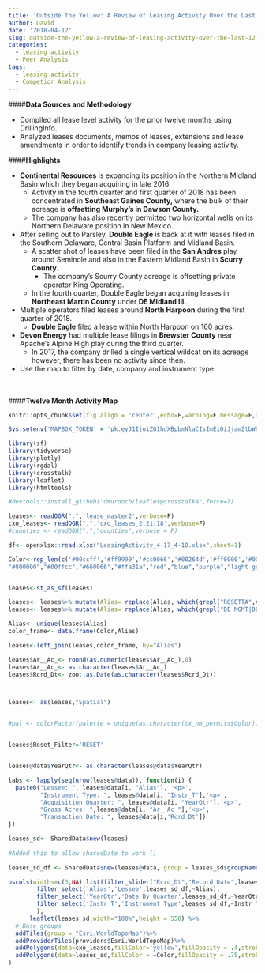 ```yaml
---
title: 'Outside The Yellow: A Review of Leasing Activity Over the Last 12 Months'
author: David
date: '2018-04-12'
slug: outside-the-yellow-a-review-of-leasing-activity-over-the-last-12-months
categories:
  - leasing activity
  - Peer Analysis
tags:
  - leasing activity
  - Competior Analysis
---
```



####**Data Sources and Methodology**

* Compiled all lease level activity for the prior twelve months using DrillingInfo.
* Analyzed leases documents, memos of leases, extensions and lease amendments in order to identify trends in company leasing activity.
 

####**Highlights**

* **Continental Resources** is expanding its position in the Northern Midland Basin which they began acquiring in late 2016.
    + Activity in the fourth quarter and first quarter of 2018 has been concentrated in **Southeast Gaines County,** where the bulk of their acreage is **offsetting Murphy's in Dawson County.**
    + The company has also recently permitted two horizontal wells on its Northern Delaware position in New Mexico.
* After selling out to Parsley, **Double Eagle** is back at it with leases filed in the Southern Delaware, Central Basin Platform and Midland Basin.
    + A scatter shot of leases have been filed in the **San Andres** play around Seminole and also in the Eastern Midland Basin in **Scurry County.**
        + The company's Scurry County acreage is offsetting private operator King Operating.
    + In the fourth quarter, Double Eagle began acquiring leases in **Northeast Martin County** under **DE Midland III.**
* Multiple operators filed leases around **North Harpoon** during the first quarter of 2018.
    + **Double Eagle** filed a lease within North Harpoon on 160 acres.
* **Devon Energy** had multiple lease filings in **Brewster County** near Apache's Alpine High play during the third quarter.
    + In 2017, the company drilled a single vertical wildcat on its acreage however, there has been no activity since then. 
* Use the map to filter by date, company and instrument type.    
<br>
<br>

####**Twelve Month Activity Map**
```r
knitr::opts_chunk$set(fig.align = 'center',echo=F,warning=F,message=F,asis=F)
```



```r
Sys.setenv('MAPBOX_TOKEN' = 'pk.eyJ1IjoiZG1hdXBpbmNlaCIsImEiOiJjamZtbWhqdHMwdTQzMzNvZGdpc2x4bzlxIn0.eIDdIjeaDK-x7Q8uZgdJGg')
```



```r
library(sf)
library(tidyverse)
library(plotly)
library(rgdal)
library(crosstalk)
library(leaflet)
library(htmltools)

#devtools::install_github("dmurdoch/leaflet@crosstalk4",force=T)

```

```r
leases<- readOGR(".",'lease_master2',verbose=F)
cxo_leases<- readOGR(".",'cxo_leases_2.21.18',verbose=F)
#counties <- readOGR(".","counties",verbose = F)
```


```r
df<- openxlsx::read.xlsx("LeasingActivity_4-17_4-18.xlsx",sheet=1)
```


```r
Color<-rep_len(c('#00ccff','#ff9999','#cc0066','#00264d','#ff0000','#003300',"#e60000",'#99ffff',"#cc9966",'#ff9966','#0d0d0d',"#cc33ff",'#ff5500',"#ccffee","#ff9900","#0000e6",'#660066','#33ffd6','#0099ff','#a6a6a6','#0000ff','#ff00ff','#ff0066','#ffd699','#ffffb3'," dark blue",'#66ff99','#a64dff',"maroon",'#000066',"#e65c00",'#339966',"#0099cc",
"#800000","#00ffcc","#660066","#ffa31a","red","blue","purple","light green","dark blue","#ccffcc","#3333cc","#b35900","black","#bf4040","#666699","#ad33ff","#ffb3cc","green","purple","#ffb833"),length.out=766)


leases<-st_as_sf(leases)

leases<- leases%>% mutate(Alias= replace(Alias, which(grepl("ROSETTA",Alias)),"NOBLE"),Alias)
leases<- leases%>% mutate(Alias= replace(Alias, which(grepl("DE MGMT|DE MIDLAND III",Alias)),"DOUBLE EAGLE"),Alias)

Alias<- unique(leases$Alias)
color_frame<- data.frame(Color,Alias)

leases<-left_join(leases,color_frame, by="Alias")

leases$Ar__Ac_<- round(as.numeric(leases$Ar__Ac_),0)
leases$Ar__Ac_<- as.character(leases$Ar__Ac_)
leases$Rcrd_Dt<- zoo::as.Date(as.character(leases$Rcrd_Dt))



leases<- as(leases,"Spatial")


#pal <- colorFactor(palette = unique(as.character(tx_nm_permits$Color)),domain=tx_nm_permits$Top20,levels=tx_nm_permi#ts$Top20,ordered=T)


leases$Reset_Filter='RESET'


leases@data$YearQtr<- as.character(leases@data$YearQtr)
```

```r
labs <- lapply(seq(nrow(leases@data)), function(i) {
  paste0("Lessee: ", leases@data[i, "Alias"], '<p>',
         "Instrument Type: ", leases@data[i, "Instr_T"],'<p>',
         "Acquisition Quarter: ", leases@data[i, "YearQtr"],'<p>',
         "Gross Acres: ",leases@data[i, "Ar__Ac_"],'<p>',
         "Transaction Date: ", leases@data[i,'Rcrd_Dt']) 
})

```


```r
leases_sd<- SharedData$new(leases)
 
#Added this to allow sharedDate to work ()

leases_sd_df <- SharedData$new(leases@data, group = leases_sd$groupName())
```


```r
bscols(widths=c(3,NA),list(filter_slider("Rcrd_Dt","Record Date",leases_sd_df,~Rcrd_Dt),
        filter_select('Alias','Lessee',leases_sd_df,~Alias),
        filter_select('YearQtr','Date By Quarter',leases_sd_df,~YearQtr),
        filter_select('Instr_T','Instrument Type',leases_sd_df,~Instr_T)
        ),
      leaflet(leases_sd,width="100%",height = 550) %>%
  # Base groups
  addTiles(group = "Esri.WorldTopoMap")%>%
  addProviderTiles(providers$Esri.WorldTopoMap)%>%
  addPolygons(data=cxo_leases,fillColor='yellow',fillOpacity = .4,stroke=NA)%>%
  addPolygons(data=leases_sd,fillColor = ~Color,fillOpacity = .75,stroke=NA,label=lapply(labs,HTML))%>% setView(lng=-102.79, lat=31.89,zoom=7)
)


```
<br>
<br>
